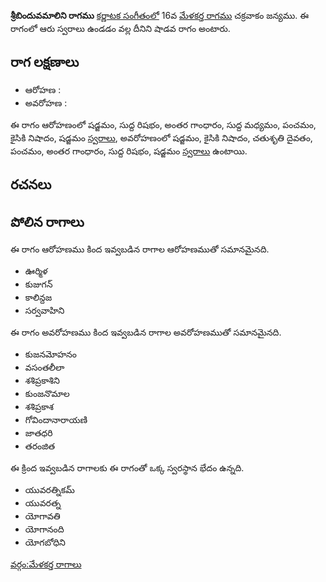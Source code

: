 {{Infobox ragam
	| name          	= శ్రీబిందువమాలిని
	| synonym	    	= 
	| mela          	= 
	| chakra        	= 
	| janaka        	= 
	| type          	= శాడవ
	| arohanam      	= {{svaraC|S|R1|G3|M1|P|N2|S'}} 
	| avarohanam    	= {{svaraC|S'|N2|D2|P|G3|R1|S}}
	| jeeva         	=
	| chhaya        	=
	| nyasa         	=
	| vishesha      	= 
	| equivalent  		= 
}}
{{కర్ణాటక సంగీత రాగాలు}}
'''శ్రీబిందువమాలిని రాగము''' [[కర్ణాటక సంగీతం]]లో 16వ [[మేళకర్త రాగము]] చక్రవాకం జన్యము.  ఈ రాగంలో ఆరు స్వరాలు ఉండడం వల్ల దీనిని షాడవ రాగం అంటారు.


==రాగ లక్షణాలు==


* ఆరోహణ : {{svaraC|S|R1|G3|M1|P|N2|S'}} 
* అవరోహణ : {{svaraC|S'|N2|D2|P|G3|R1|S}}

ఈ రాగం ఆరోహణంలో షడ్జమం, సుద్ద రిషభం, అంతర గాంధారం, సుద్ద మధ్యమం, పంచమం, కైసికి నిషాదం, షడ్జమం [[స్వరాలు]], అవరోహణంలో షడ్జమం, కైసికి నిషాదం, చతుశృతి దైవతం, పంచమం, అంతర గాంధారం, సుద్ద రిషభం, షడ్జమం [[స్వరాలు]] ఉంటాయి.

==రచనలు==



==పోలిన రాగాలు==
ఈ రాగం ఆరోహణము కింద ఇవ్వబడిన రాగాల ఆరోహణముతో సమానమైనది.
* ఊర్మిళ
* కుజుగన్
* కాలిన్దజ
* సర్వవాహిని

ఈ రాగం అవరోహణము కింద ఇవ్వబడిన రాగాల అవరోహణముతో సమానమైనది.
* కుజనమోహనం
* వసంతలీలా
* శశిప్రకాశిని
* కుంజనొమాల
* శశిప్రకాశ
* గోవిందానారాయణి
* జాతధరి
* తరంజిత

ఈ క్రింద ఇవ్వబడిన రాగాలకు ఈ రాగంతో ఒక్క స్వరస్థాన భేదం ఉన్నది.
* యువరత్నికమ్
* యువరత్న
* యోగావతి
* యోగానంది
* యోగబోధిని



[[వర్గం:మేళకర్త రాగాలు]]